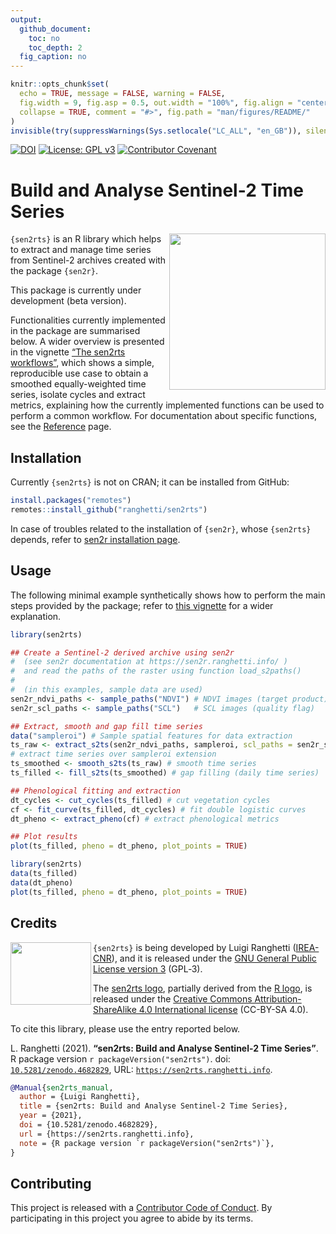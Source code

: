 ```yaml
---
output:
  github_document:
    toc: no
    toc_depth: 2
  fig_caption: no
---
```


<!-- IMPORTANT: do NOT edit README.Rmd! Edit index.Rmd instead, -->
<!-- and generate README.Rmd using utils/code/create_README.sh  -->

```r
knitr::opts_chunk$set(
  echo = TRUE, message = FALSE, warning = FALSE,
  fig.width = 9, fig.asp = 0.5, out.width = "100%", fig.align = "center",
  collapse = TRUE, comment = "#>", fig.path = "man/figures/README/"
)
invisible(try(suppressWarnings(Sys.setlocale("LC_ALL", "en_GB")), silent = TRUE))
```

[![DOI](https://zenodo.org/badge/DOI/10.5281/zenodo.4682829.svg)](https://doi.org/10.5281/zenodo.4682829)
[![License: GPL v3](https://img.shields.io/badge/License-GPL%20v3-blue.svg)](http://www.gnu.org/licenses/gpl-3.0)
[![Contributor Covenant](https://img.shields.io/badge/Contributor%20Covenant-v1.4%20adopted-ff69b4.svg)](blob/master/.github/CODE-OF-CONDUCT.md)

# Build and Analyse Sentinel-2 Time Series

<img src="man/figures/sen2rts_logo_250px.png" width="250" height="250" align="right"/>

`{sen2rts}` is an R library which helps to extract and manage time series
from Sentinel-2 archives created with the package `{sen2r}`.

This package is currently under development (beta version).

Functionalities currently implemented in the package are summarised below.
A wider overview is presented in the vignette 
["The sen2rts workflows"](https://sen2rts.ranghetti.info/articles/workflow.html), which shows a simple,
reproducible use case to obtain a smoothed equally-weighted time series, 
isolate cycles and extract metrics,
explaining how the currently implemented functions can be used to perform a 
common workflow.
For documentation about specific functions, see the [Reference](./reference) page.

## Installation

Currently `{sen2rts}` is not on CRAN; it can be installed from GitHub:
```r
install.packages("remotes")
remotes::install_github("ranghetti/sen2rts")
```

In case of troubles related to the installation of `{sen2r}`, whose 
`{sen2rts}` depends, refer to 
[sen2r installation page](https://sen2r.ranghetti.info/articles/installation.html).

## Usage

The following minimal example synthetically shows how to perform the main steps
provided by the package; refer to [this vignette](https://sen2rts.ranghetti.info/articles/workflow.html) for a wider explanation.

```r
library(sen2rts)

## Create a Sentinel-2 derived archive using sen2r
#  (see sen2r documentation at https://sen2r.ranghetti.info/ )
#  and read the paths of the raster using function load_s2paths()
#
#  (in this examples, sample data are used)
sen2r_ndvi_paths <- sample_paths("NDVI") # NDVI images (target product)
sen2r_scl_paths <- sample_paths("SCL")   # SCL images (quality flag)

## Extract, smooth and gap fill time series
data("sampleroi") # Sample spatial features for data extraction
ts_raw <- extract_s2ts(sen2r_ndvi_paths, sampleroi, scl_paths = sen2r_scl_paths)
# extract time series over sampleroi extension
ts_smoothed <- smooth_s2ts(ts_raw) # smooth time series
ts_filled <- fill_s2ts(ts_smoothed) # gap filling (daily time series)

## Phenological fitting and extraction
dt_cycles <- cut_cycles(ts_filled) # cut vegetation cycles
cf <- fit_curve(ts_filled, dt_cycles) # fit double logistic curves
dt_pheno <- extract_pheno(cf) # extract phenological metrics

## Plot results
plot(ts_filled, pheno = dt_pheno, plot_points = TRUE)
```
```r
library(sen2rts)
data(ts_filled)
data(dt_pheno)
plot(ts_filled, pheno = dt_pheno, plot_points = TRUE)
```

## Credits

<a href="http://www.irea.cnr.it" target="_blank"><img src="man/figures/irea_logo_200px.png" width="129" height="100" align="left"/></a>

`{sen2rts}` is being developed by Luigi Ranghetti
([IREA-CNR](http://www.irea.cnr.it)), and it is released under the [GNU
General Public License
version 3](https://www.gnu.org/licenses/gpl-3.0.html) (GPL‑3).

The [sen2rts logo](https://github.com/ranghetti/sen2rts/raw/master/man/figures/sen2rts_logo_250px.png),
partially derived from the [R logo](https://www.r-project.org/logo),
is released under the [Creative Commons Attribution-ShareAlike 4.0 International license](https://creativecommons.org/licenses/by-sa/4.0) (CC-BY-SA 4.0).

To cite this library, please use the entry reported below.

L.\ Ranghetti (2021).
**"sen2rts: Build and Analyse Sentinel-2 Time Series"**.
R package version `r packageVersion("sen2rts")`.
doi: <a href="https://doi.org/10.5281/zenodo.4682829" target="_blank">`10.5281/zenodo.4682829`</a>,
URL: <a href="https://sen2rts.ranghetti.info" target="_blank">`https://sen2rts.ranghetti.info`</a>.

```bibtex
@Manual{sen2rts_manual,
  author = {Luigi Ranghetti},
  title = {sen2rts: Build and Analyse Sentinel-2 Time Series},
  year = {2021},
  doi = {10.5281/zenodo.4682829},
  url = {https://sen2rts.ranghetti.info},
  note = {R package version `r packageVersion("sen2rts")`},
}
```

## Contributing

This project is released with a [Contributor Code of Conduct](blob/master/.github/CODE-OF-CONDUCT.md).
By participating in this project you agree to abide by its terms.
